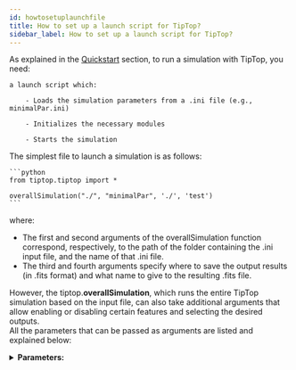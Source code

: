 ```yaml
---
id: howtosetuplaunchfile
title: How to set up a launch script for TipTop?
sidebar_label: How to set up a launch script for TipTop?
---
```


As explained in the [Quickstart](orion/usage.md) section, to run a simulation with TipTop, you need:

    a launch script which:

        - Loads the simulation parameters from a .ini file (e.g., minimalPar.ini)

        - Initializes the necessary modules

        - Starts the simulation

The simplest file to launch a simulation is as follows:

    ```python
    from tiptop.tiptop import *

    overallSimulation("./", "minimalPar", './', 'test')
    ```

where:
- The first and second arguments of the overallSimulation function correspond, respectively, to the path of the folder containing the .ini input file, and the name of that .ini file.
- The third and fourth arguments specify where to save the output results (in .fits format) and what name to give to the resulting .fits file.

However, the tiptop.**overallSimulation**, which runs the entire TipTop simulation based on the input file, can also take additional arguments that allow enabling or disabling certain features and selecting the desired outputs. <br/>
All the parameters that can be passed as arguments are listed and explained below: <br/>

<details>
  <summary><strong>Parameters:</strong></summary>


    - **path2param** (_str_) – required, path to the parameter file.

    - **paramFileName** (_str_) – required, name of the parameter file to be used without the extention.

    - **outpuDir** – required, path to the folder in which to write the output.

    - **doConvolve** (_bool_) – optional default: True, if you want to use the natural convolution operation set to True.

    - **doPlot** (_bool_) – optional default: False, if you want to see the result in python set this to True.

    - **verbose** (_bool_) – optional default: False, If you want all messages set this to True

    - **returnRes** (_bool_) – optional default: False, The function will return the result in the environment if set to True, else it saves the result only in a .fits file.

    - **returnMetrics** (_bool_) – optional default: False, The function will return Strehl Ratio, fwhm and encircled energy within eeRadiusInMas if set to True

    - **addSrAndFwhm** (_bool_) – optional default: True, The function will add in the header of the fits file SR anf FWHM for each PSF.

    - **verbose** – optional default: False, If you want all messages set this to True.

    - **getHoErrorBreakDown** (_bool_) – optional default: False, If you want HO error breakdown set this to True.

    - **ensquaredEnergy** (_bool_) – optional default: False, If you want ensquared energy instead of encircled energy set this to True.

    - **eeRadiusInMas** (_float_) – optional default: 50, used together with returnMetrics, radius used for the computation of the encirlced energy (if ensquaredEnergy is selected, this is half the side of the square)

    - **savePSDs** (_bool_) – optional default: False, If you want to save PSD in the output fits file set this to True.

    - **saveJson** (_bool_) – optional default: False, If you want to save the PSF profile in a json file

    - **gpuIndex** (_int_) – optional default: 0, Target GPU index where the simulation will be run

    </details> 
